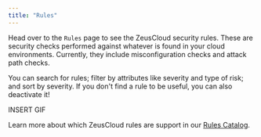 ```yaml
---
title: "Rules"
---
```


Head over to the `Rules` page to see the ZeusCloud security rules. These are security checks performed against whatever is found in your cloud environments. Currently, they include misconfiguration checks and attack path checks.

You can search for rules; filter by attributes like severity and type of risk; and sort by severity. If you don't find a rule to be useful, you can also deactivate it!

INSERT GIF

Learn more about which ZeusCloud rules are support in our <a href="../rules-catalog/overview">Rules Catalog</a>.